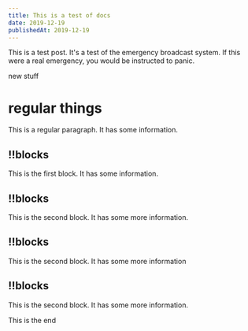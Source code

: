 ```yaml
---
title: This is a test of docs
date: 2019-12-19
publishedAt: 2019-12-19
---
```



This is a test post. It's a test of the emergency broadcast system. If this were a real emergency, you would be instructed to panic.

<Grid>

new stuff

# regular things

This is a regular paragraph. It has some information.

## !!blocks

This is the first block. It has some information.

## !!blocks

This is the second block. It has some more information.

## !!blocks

This is the second block. It has some more information

## !!blocks

This is the second block. It has some more information.

</Grid>

This is the end
